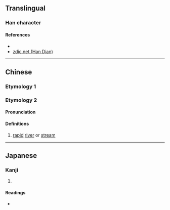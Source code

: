 {{character info/new}}
==Translingual==

===Han character===
{{Han char|rn=85|rad=水|as=12|sn=15|four=37132|canj=ENAO|ids=⿰氵象}}

====References====
* {{Han ref|kx=0648.350|dkj=18226|dj=1058.190|hdz=31726.110|uh=6F52|ud=28498|bh=E64D|bd=58957}}
* [http://www.zdic.net/z/1d/js/6F52.htm zdic.net (Han Dian)]

----

==Chinese==
{{zh-forms}}

===Etymology 1===
{{zh-see|盪|a}}

===Etymology 2===
====Pronunciation====
{{zh-pron
|m=xiàng
|c=
|mc=y
|oc=y
|ma=
|cat=n
}}

====Definitions====
{{zh-hanzi}}

# [[rapid]] [[river]] or [[stream]]

----

==Japanese==

===Kanji===
{{ja-kanji|grade=|rs=水12}}

# {{defn|lang=ja|sort=水12}}

====Readings====
* {{ja-readings|on=[[とう]] (tō), [[どう]] (dō), [[しょう]] (shō), [[ぞう]] (zō)|kun=[[ただよう]] (tadayou)}}